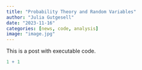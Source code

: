 ```yaml
---
title: "Probability Theory and Random Variables"
author: "Julia Gutgesell"
date: "2023-11-16"
categories: [news, code, analysis]
image: "image.jpg"
---
```


This is a post with executable code.

```r
1 + 1
```

